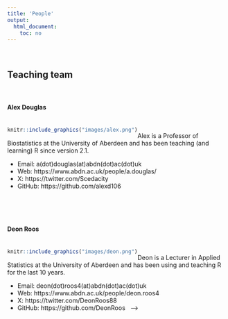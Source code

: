 ```yaml
---
title: 'People'
output: 
  html_document:
    toc: no
---
```

\  

## Teaching team

\  

#### Alex Douglas
<div style= "float:left;position: relative; top: 5px;">
```r
knitr::include_graphics("images/alex.png")
```
</div>

\ 

Alex is a Professor of Biostatistics at the University of Aberdeen and has been teaching (and learning) R since version 2.1. 

- Email: a(dot)douglas(at)abdn(dot)ac(dot)uk
- Web: https://www.abdn.ac.uk/people/a.douglas/
- X: https://twitter.com/Scedacity
- GitHub: https://github.com/alexd106

\  

\  

#### Deon Roos
<div style= "float:left;position: relative; top: 5px;">
```r
knitr::include_graphics("images/deon.png")
```
</div>

\ 

Deon is a Lecturer in Applied Statistics at the University of Aberdeen and has been using and teaching R for the last 10 years. 

- Email: deon(dot)roos4(at)abdn(dot)ac(dot)uk
- Web: https://www.abdn.ac.uk/people/deon.roos4
- X: https://twitter.com/DeonRoos88
- GitHub: https://github.com/DeonRoos
\  
-->

